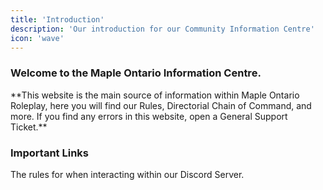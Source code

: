 ```yaml
---
title: 'Introduction'
description: 'Our introduction for our Community Information Centre'
icon: 'wave'
---
```


### Welcome to the Maple Ontario Information Centre.

<Frame type="glass">
**This website is the main source of information within Maple Ontario Roleplay, here you will find our Rules, Directorial Chain of Command, and more. If you find any errors in this website, open a General Support Ticket.**
</Frame>

### Important Links
<Card title="Discord Rules" icon="discord" href="/rules/discord-rules">
The rules for when interacting within our Discord Server.
</Card>
